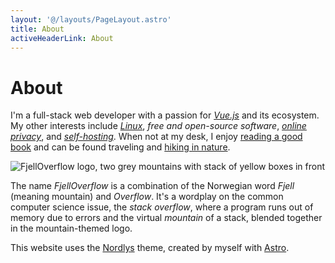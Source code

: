 ```yaml
---
layout: '@/layouts/PageLayout.astro'
title: About
activeHeaderLink: About
---
```


# About

I'm a full-stack web developer with a passion for [_Vue.js_](/tags/vue) and its ecosystem. My other interests include [_Linux_](/tags/linux), _free and open-source software_, [_online privacy_](/tags/privacy), and [_self-hosting_](/tags/devops). When not at my desk, I enjoy [reading a good book](/bookshelf) and can be found traveling and [hiking in nature](/photos).


<div>
  <Image src={Logo} class="w-1/3 md:w-1/6 mx-auto" alt="FjellOverflow logo, two grey mountains with stack of yellow boxes in front" loading="eager"/>
</div>

The name _FjellOverflow_ is a combination of the Norwegian word _Fjell_ (meaning mountain) and _Overflow_. It's a wordplay on the common computer science issue, the _stack overflow_, where a program runs out of memory due to errors and the virtual _mountain_ of a stack, blended together in the mountain-themed logo.

This website uses the [Nordlys](https://github.com/FjellOverflow/nordlys) theme, created by myself with [Astro](https://astro.build/).
